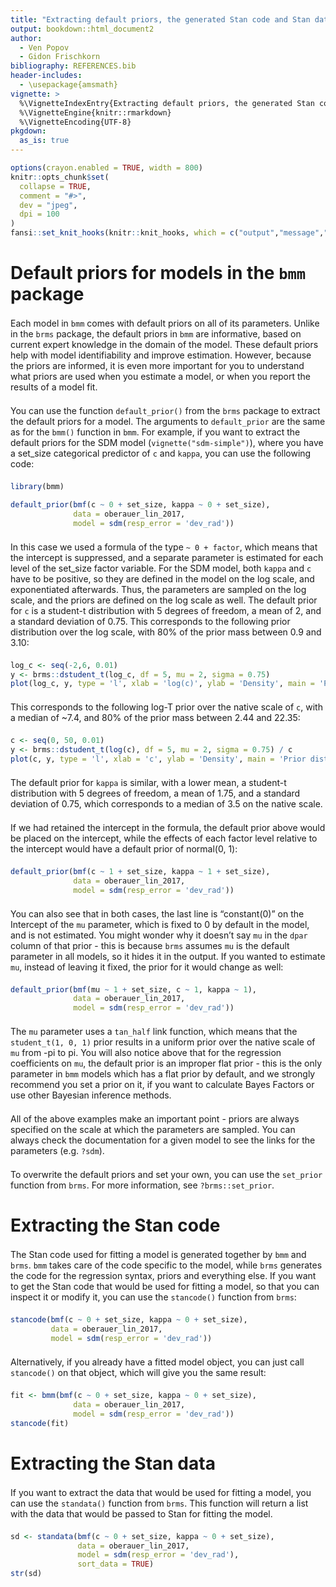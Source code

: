 ```yaml
---
title: "Extracting default priors, the generated Stan code and Stan data"
output: bookdown::html_document2
author: 
  - Ven Popov
  - Gidon Frischkorn
bibliography: REFERENCES.bib
header-includes:
  - \usepackage{amsmath}
vignette: >
  %\VignetteIndexEntry{Extracting default priors, the generated Stan code and Stan data}
  %\VignetteEngine{knitr::rmarkdown}
  %\VignetteEncoding{UTF-8}
pkgdown:
  as_is: true
---
```

<style type="text/css">
div.main-container {
max-width: 800px !important;
}

p {
margin-top: 1.5em ;
margin-bottom: 1.5em ;
}
.author{
    display: none;
}
</style>

```r
options(crayon.enabled = TRUE, width = 800)
knitr::opts_chunk$set(
  collapse = TRUE,
  comment = "#>",
  dev = "jpeg",
  dpi = 100
)
fansi::set_knit_hooks(knitr::knit_hooks, which = c("output","message","error"))
```

# Default priors for models in the `bmm` package

Each model in `bmm` comes with default priors on all of its parameters. Unlike in the `brms` package, the default priors in `bmm` are informative, based on current expert knowledge in the domain of the model. These default priors help with model
identifiability and improve estimation. However, because the priors are informed, it is even more important for you to understand what priors are used when you estimate a model, or when you report the results of a model fit.

You can use the function `default_prior()` from the `brms` package to extract the default priors for a model. The arguments to `default_prior` are the same as for the `bmm()` function in `bmm`. For example, if you want to extract the default priors for the SDM model (`vignette("sdm-simple")`), where you have a set_size categorical predictor of `c` and `kappa`, you can use the following code:


```r
library(bmm)

default_prior(bmf(c ~ 0 + set_size, kappa ~ 0 + set_size), 
              data = oberauer_lin_2017,
              model = sdm(resp_error = 'dev_rad'))
```

In this case we used a formula of the type `~ 0 + factor`, which means that the intercept is suppressed, and a separate parameter is estimated for each level of the set_size factor variable. For the SDM model, both `kappa` and `c` have to be positive, so they are defined in the model on the log scale, and exponentiated afterwards. Thus, the parameters are sampled on the log scale, and the priors are defined on the log scale as well. The default prior for `c` is a student-t distribution with 5 degrees of freedom, a mean of 2, and a standard deviation of 0.75. This corresponds to the following prior distribution over the log scale, with 80% of the prior mass between 0.9 and 3.10:

```r
log_c <- seq(-2,6, 0.01)
y <- brms::dstudent_t(log_c, df = 5, mu = 2, sigma = 0.75)
plot(log_c, y, type = 'l', xlab = 'log(c)', ylab = 'Density', main = 'Prior distribution for log(c)')
```

This corresponds to the following log-T prior over the native scale of `c`, with a median of ~7.4, and 80% of the prior mass between 2.44 and 22.35:

```r
c <- seq(0, 50, 0.01)
y <- brms::dstudent_t(log(c), df = 5, mu = 2, sigma = 0.75) / c
plot(c, y, type = 'l', xlab = 'c', ylab = 'Density', main = 'Prior distribution for c')
```

The default prior for `kappa` is similar, with a lower mean, a student-t distribution with 5 degrees of freedom, a mean of 1.75, and a standard deviation of 0.75, which corresponds to a median of 3.5 on the native scale.

If we had retained the intercept in the formula, the default prior above would be placed on the intercept, while the effects of each factor level relative to the intercept would have a default prior of normal(0, 1):

```r
default_prior(bmf(c ~ 1 + set_size, kappa ~ 1 + set_size), 
              data = oberauer_lin_2017,
              model = sdm(resp_error = 'dev_rad'))
```

You can also see that in both cases, the last line is "constant(0)" on the Intercept of the `mu` parameter, which is fixed to 0 by default in the model, and is not estimated. You might wonder why it doesn't say `mu` in the `dpar` column of that prior - this is because `brms` assumes `mu` is the default parameter in all models, so it hides it in the output. If you wanted to estimate `mu`, instead of leaving it fixed, the prior for it would change as well:

```r
default_prior(bmf(mu ~ 1 + set_size, c ~ 1, kappa ~ 1),
              data = oberauer_lin_2017,
              model = sdm(resp_error = 'dev_rad'))
```

The `mu` parameter uses a `tan_half` link function, which means that the `student_t(1, 0, 1)` prior results in a uniform prior over the native scale of `mu` from -pi to pi. You will also notice above that for the regression coefficients on `mu`, the default prior is an improper flat prior - this is the only parameter in `bmm` models which has a flat prior by default, and we strongly recommend you set a prior on it, if you want to calculate Bayes Factors or use other Bayesian inference methods.

All of the above examples make an important point - priors are always specified on the scale at which the parameters are sampled. You can always check the documentation for a given model to see the links for the parameters (e.g. `?sdm`). 

To overwrite the default priors and set your own, you can use the `set_prior` function from `brms`. For more information, see `?brms::set_prior`.

# Extracting the Stan code

The Stan code used for fitting a model is generated together by `bmm` and `brms`. `bmm` takes care of the code specific to the model, while `brms` generates the code for the regression syntax, priors and everything else. If you want to get the Stan code that would be used for fitting a model, so that you can inspect it or modify it, you can use the `stancode()` function from `brms`:

```r
stancode(bmf(c ~ 0 + set_size, kappa ~ 0 + set_size), 
         data = oberauer_lin_2017,
         model = sdm(resp_error = 'dev_rad'))
```


Alternatively, if you already have a fitted model object, you can just call `stancode()` on that object, which will give you the same result:

```r
fit <- bmm(bmf(c ~ 0 + set_size, kappa ~ 0 + set_size), 
              data = oberauer_lin_2017,
              model = sdm(resp_error = 'dev_rad'))
stancode(fit)
```

# Extracting the Stan data

If you want to extract the data that would be used for fitting a model, you can use the `standata()` function from `brms`. This function will return a list with the data that would be passed to Stan for fitting the model. 

```r
sd <- standata(bmf(c ~ 0 + set_size, kappa ~ 0 + set_size), 
               data = oberauer_lin_2017,
               model = sdm(resp_error = 'dev_rad'),
               sort_data = TRUE)
str(sd)
```
